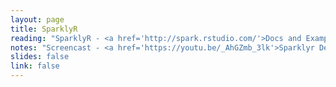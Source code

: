 ```yaml
---
layout: page
title: SparklyR
reading: "SparklyR - <a href='http://spark.rstudio.com/'>Docs and Examples</a> <br/> <a href='http://spark.apache.org/docs/latest/sparkr.html'>SparkR</a>, <a href='http://spark.apache.org/docs/latest/api/R/index.html'>SparkR API</a>"
notes: "Screencast - <a href='https://youtu.be/_AhGZmb_3lk'>Sparklyr Demo</a>"
slides: false
link: false
---
```


